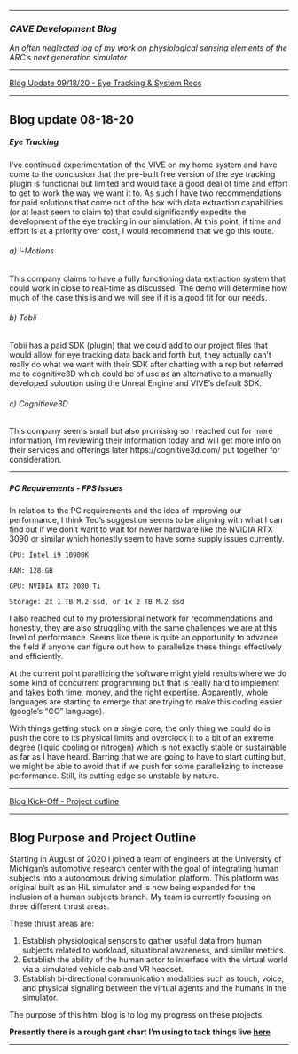 <link rel="stylesheet" href="styles.css" type="text/css">

<link rel="stylesheet" href="https://cdnjs.cloudflare.com/ajax/libs/font-awesome/4.7.0/css/font-awesome.min.css">

---

### *CAVE Development Blog*

*An often neglected log of my work on physiological sensing elements of the ARC's next generation simulator*

---

  <a class="btn btn-primary" data-toggle="collapse" href="#08-18-20" role="button" aria-expanded="false" aria-controls="collapseExample">
    Blog Update 09/18/20 - Eye Tracking & System Recs
  </a>
</p>
<div class="collapse" id="08-18-20">
  <div class="card card-body">

---

## Blog update 08-18-20

##### Eye Tracking

I've continued experimentation of the VIVE on my home system and have come to the conclusion that the pre-built free version of the eye tracking plugin is functional but limited and would take a good deal of time and effort to get to work the way we want it to. As such I have two recommendations for paid solutions that come out of the box with data extraction capabilities (or at least seem to claim to) that could significantly expedite the development of the eye tracking in our simulation. At this point, if time and effort is at a priority over cost, I would recommend that we go this route.

###### a) i-Motions

This company claims to have a fully functioning data extraction system that could work in close to real-time as discussed. The demo will determine how much of the case this is and we will see if it is a good fit for our needs.

###### b) Tobii 

Tobii has a paid SDK (plugin) that we could add to our project files that would allow for eye tracking data back and forth but, they actually can't really do what we want with their SDK after chatting with a rep but referred me to cognitive3D which could be of use as an alternative to a manually developed soloution using the Unreal Engine and VIVE's default SDK.

###### c) Cognitieve3D

This company seems small but also promising so I reached out for more information, I'm reviewing their information today and will get more info on their services and offerings later https://cognitive3d.com/ put together for consideration.


---


##### PC Requirements - FPS Issues 

In relation to the PC requirements and the idea of improving our performance, I think Ted's suggestion seems to be aligning with what I can find out if we don't want to wait for newer hardware like the NVIDIA RTX 3090 or similar which honestly seem to have some supply issues currently.

    CPU: Intel i9 10900K

    RAM: 128 GB

    GPU: NVIDIA RTX 2080 Ti

    Storage: 2x 1 TB M.2 ssd, or 1x 2 TB M.2 ssd


I also reached out to my professional network for recommendations and honestly, they are also struggling with the same challenges we are at this level of performance. Seems like there is quite an opportunity to advance the field if anyone can figure out how to parallelize these things effectively and efficiently.

At the current point parallizing the software might yield results where we do some kind of concurrent programming but that is really hard to implement and takes both time, money, and the right expertise.  Apparently, whole languages are starting to emerge that are trying to make this coding easier (google's "GO" language).

With things getting stuck on a single core, the only thing we could do is push the core to its physical limits and overclock it to a bit of an extreme degree (liquid cooling or nitrogen) which is not exactly stable or sustainable as far as I have heard. Barring that we are going to have to start cutting but, we might be able to avoid that if we push for some parallelizing to increase performance. Still, its cutting edge so unstable by nature.

---

  </div>
</div>


  <a class="btn btn-primary" data-toggle="collapse" href="#collapseExample" role="button" aria-expanded="false" aria-controls="collapseExample">
    Blog Kick-Off - Project outline
  </a>
</p>
<div class="collapse" id="collapseExample">
  <div class="card card-body">
  
---
 
## Blog Purpose and Project Outline
  
Starting in August of 2020 I joined a team of engineers at the University of Michigan's automotive research center with the goal of integrating human subjects into a autonomous driving simulation platform. This platform was original built as an HiL simulator and is now being expanded for the inclusion of a human subjects branch. My team is currently focusing on three different thrust areas. 

These thrust areas are:

  1. Establish physiological sensors to gather useful data from human subjects related to workload, situational awareness, and similar metrics.
  2. Establish the ability of the human actor to interface with the virtual world via a simulated vehicle cab and VR headset. 
  3. Establish bi-directional communication modalities such as touch, voice, and physical signaling between the virtual agents and the humans in the simulator.
  
The purpose of this html blog is to log my progress on these projects. 

**Presently there is a rough gant chart I'm using to tack things live [here](https://plan.toggl.com/#pp/Hcz3dlYWWxXe7Mrpabq9CsrNtpYrpSkJ)**
  
---
  
      
  </div>
</div>

